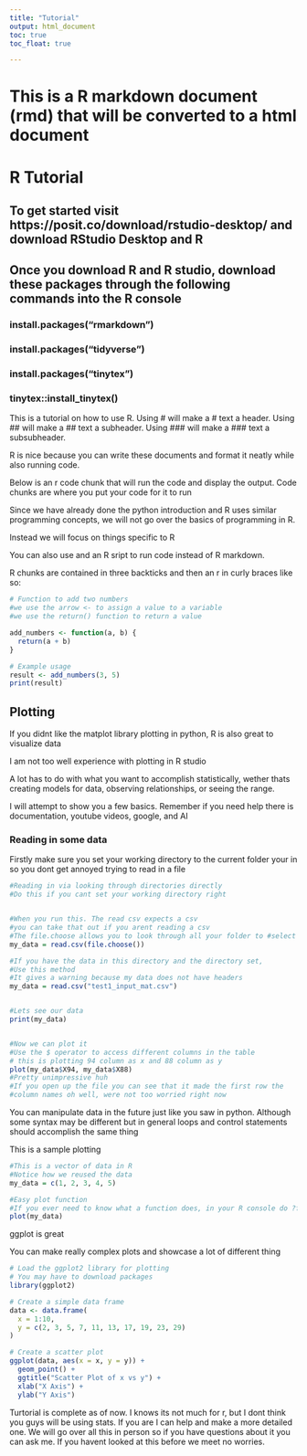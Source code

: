 ```yaml
---
title: "Tutorial"
output: html_document
toc: true
toc_float: true

---
```


# This is a R markdown document (rmd) that will be converted to a html document

# R Tutorial

## To get started visit https://posit.co/download/rstudio-desktop/ and download RStudio Desktop and R

## Once you download R and R studio, download these packages through the following commands into the R console

### install.packages("rmarkdown")
### install.packages("tidyverse")
### install.packages("tinytex")
### tinytex::install_tinytex()


This is a tutorial on how to use R.
Using # will make a # text a header.
Using ## will make a ## text a subheader.
Using ### will make a ### text a subsubheader. 

R is nice because you can write these documents and format it neatly while also running code.


Below is an r code chunk that will run the code and display the output.
Code chunks are where you put your code for it to run



Since we have already done the python introduction and R uses similar programming concepts, we will not go over the basics of programming in R.

Instead we will focus on things specific to R


You can also use and an R sript to run code instead of R markdown.

R chunks are contained in three backticks and then an r in curly braces like so:

```r
# Function to add two numbers
#we use the arrow <- to assign a value to a variable
#we use the return() function to return a value

add_numbers <- function(a, b) {
  return(a + b)
}

# Example usage
result <- add_numbers(3, 5)
print(result)
```


## Plotting

If you didnt like the matplot library plotting in python, R is also great to visualize data

I am not too well experience with plotting in R studio

A lot has to do with what you want to accomplish statistically, wether thats creating models for data, observing relationships, or seeing the range.


I will attempt to show you a few basics. Remember if you need help there is documentation, youtube videos, google, and AI

### Reading in some data

Firstly make sure you set your working directory to the current folder your in so you dont get annoyed trying to read in a file
```r
#Reading in via looking through directories directly
#Do this if you cant set your working directory right


#When you run this. The read csv expects a csv
#you can take that out if you arent reading a csv
#The file.choose allows you to look through all your folder to #select a file once you run the script
my_data = read.csv(file.choose())

#If you have the data in this directory and the directory set,
#Use this method
#It gives a warning because my data does not have headers
my_data = read.csv("test1_input_mat.csv")


#Lets see our data
print(my_data)


#Now we can plot it
#Use the $ operator to access different columns in the table
# this is plotting 94 column as x and 88 column as y
plot(my_data$X94, my_data$X88)
#Pretty unimpressive huh
#If you open up the file you can see that it made the first row the
#column names oh well, were not too worried right now
```

You can manipulate data in the future just like you saw in python.
Although some syntax may be different but in general loops and 
control statements should accomplish the same thing


This is a sample plotting 
```r
#This is a vector of data in R
#Notice how we reused the data
my_data = c(1, 2, 3, 4, 5)

#Easy plot function
#If you ever need to know what a function does, in your R console do ?function_name Ex: ?plot
plot(my_data)
```


ggplot is great

You can make really complex plots and showcase a lot of different thing

```r
# Load the ggplot2 library for plotting
# You may have to download packages
library(ggplot2)

# Create a simple data frame
data <- data.frame(
  x = 1:10,
  y = c(2, 3, 5, 7, 11, 13, 17, 19, 23, 29)
)

# Create a scatter plot
ggplot(data, aes(x = x, y = y)) +
  geom_point() +
  ggtitle("Scatter Plot of x vs y") +
  xlab("X Axis") +
  ylab("Y Axis")
```



Turtorial is complete as of now. I knows its not much for r, but I 
dont think you guys will be using stats. If you are I can help and make a more detailed one. We will go over all this in person so if you have questions about it you can ask me. If you havent looked at this before we meet no worries.






